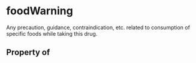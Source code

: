   

# foodWarning

Any precaution, guidance, contraindication, etc. related to consumption of specific foods while taking this drug.

## Property of



